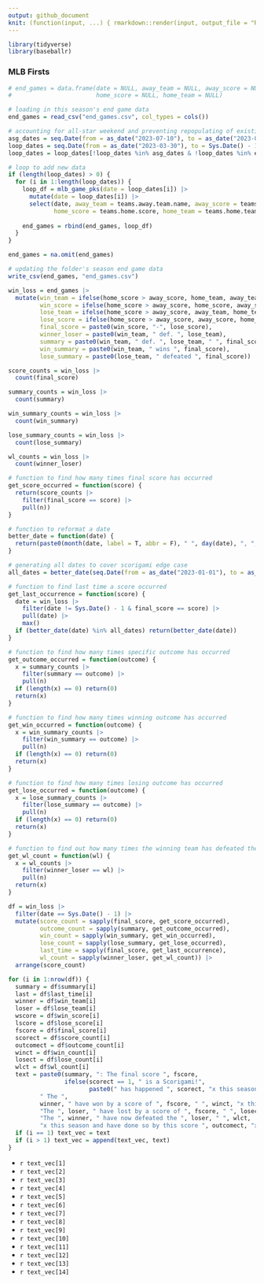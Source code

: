 ```yaml
---
output: github_document
knit: (function(input, ...) { rmarkdown::render(input, output_file = "README.md", envir = globalenv()) })
---
```


```r
library(tidyverse)
library(baseballr)
```

### MLB Firsts

```r
# end_games = data.frame(date = NULL, away_team = NULL, away_score = NULL,
#                        home_score = NULL, home_team = NULL)

# loading in this season's end game data
end_games = read_csv("end_games.csv", col_types = cols())

# accounting for all-star weekend and preventing repopulating of existing data
asg_dates = seq.Date(from = as_date("2023-07-10"), to = as_date("2023-07-13"), by = 1)
loop_dates = seq.Date(from = as_date("2023-03-30"), to = Sys.Date() - 1, by = 1)
loop_dates = loop_dates[!loop_dates %in% asg_dates & !loop_dates %in% end_games$date]

# loop to add new data
if (length(loop_dates) > 0) {
  for (i in 1:length(loop_dates)) {
    loop_df = mlb_game_pks(date = loop_dates[i]) |>
      mutate(date = loop_dates[i]) |>
      select(date, away_team = teams.away.team.name, away_score = teams.away.score,
             home_score = teams.home.score, home_team = teams.home.team.name)
    
    end_games = rbind(end_games, loop_df)
  }
}

end_games = na.omit(end_games)

# updating the folder's season end game data
write_csv(end_games, "end_games.csv")

win_loss = end_games |>
  mutate(win_team = ifelse(home_score > away_score, home_team, away_team),
         win_score = ifelse(home_score > away_score, home_score, away_score),
         lose_team = ifelse(home_score > away_score, away_team, home_team),
         lose_score = ifelse(home_score > away_score, away_score, home_score),
         final_score = paste0(win_score, "-", lose_score),
         winner_loser = paste0(win_team, " def. ", lose_team),
         summary = paste0(win_team, " def. ", lose_team, " ", final_score),
         win_summary = paste0(win_team, " wins ", final_score),
         lose_summary = paste0(lose_team, " defeated ", final_score))

score_counts = win_loss |>
  count(final_score)

summary_counts = win_loss |>
  count(summary)

win_summary_counts = win_loss |>
  count(win_summary)

lose_summary_counts = win_loss |>
  count(lose_summary)

wl_counts = win_loss |>
  count(winner_loser)

# function to find how many times final score has occurred
get_score_occurred = function(score) {
  return(score_counts |>
    filter(final_score == score) |>
    pull(n))
}

# function to reformat a date
better_date = function(date) {
  return(paste0(month(date, label = T, abbr = F), " ", day(date), ", ", year(date)))
}

# generating all dates to cover scorigami edge case
all_dates = better_date(seq.Date(from = as_date("2023-01-01"), to = as_date("2023-12-31"), by = 1))

# function to find last time a score occurred
get_last_occurrence = function(score) {
  date = win_loss |>
    filter(date != Sys.Date() - 1 & final_score == score) |>
    pull(date) |>
    max()
  if (better_date(date) %in% all_dates) return(better_date(date))
}

# function to find how many times specific outcome has occurred
get_outcome_occurred = function(outcome) {
  x = summary_counts |>
    filter(summary == outcome) |>
    pull(n)
  if (length(x) == 0) return(0)
  return(x)
}

# function to find how many times winning outcome has occurred
get_win_occurred = function(outcome) {
  x = win_summary_counts |>
    filter(win_summary == outcome) |>
    pull(n)
  if (length(x) == 0) return(0)
  return(x)
}

# function to find how many times losing outcome has occurred
get_lose_occurred = function(outcome) {
  x = lose_summary_counts |>
    filter(lose_summary == outcome) |>
    pull(n)
  if (length(x) == 0) return(0)
  return(x)
}

# function to find out how many times the winning team has defeated the losing team
get_wl_count = function(wl) {
  x = wl_counts |>
    filter(winner_loser == wl) |>
    pull(n)
  return(x)
}

df = win_loss |>
  filter(date == Sys.Date() - 1) |>
  mutate(score_count = sapply(final_score, get_score_occurred),
         outcome_count = sapply(summary, get_outcome_occurred),
         win_count = sapply(win_summary, get_win_occurred),
         lose_count = sapply(lose_summary, get_lose_occurred),
         last_time = sapply(final_score, get_last_occurrence),
         wl_count = sapply(winner_loser, get_wl_count)) |>
  arrange(score_count)

for (i in 1:nrow(df)) {
  summary = df$summary[i]
  last = df$last_time[i]
  winner = df$win_team[i]
  loser = df$lose_team[i]
  wscore = df$win_score[i]
  lscore = df$lose_score[i]
  fscore = df$final_score[i]
  scorect = df$score_count[i]
  outcomect = df$outcome_count[i]
  winct = df$win_count[i]
  losect = df$lose_count[i]
  wlct = df$wl_count[i]
  text = paste0(summary, ": The final score ", fscore,
                ifelse(scorect == 1, " is a Scorigami!",
                       paste0(" has happened ", scorect, "x this season, last occurring on ", last, ".")),
         " The ",
         winner, " have won by a score of ", fscore, " ", winct, "x this season. ",
         "The ", loser, " have lost by a score of ", fscore, " ", losect, "x this season. ",
         "The ", winner, " have now defeated the ", loser, " ", wlct,
         "x this season and have done so by this score ", outcomect, "x this season.")
  if (i == 1) text_vec = text
  if (i > 1) text_vec = append(text_vec, text)
}
```

- `r text_vec[1]`
- `r text_vec[2]`
- `r text_vec[3]`
- `r text_vec[4]`
- `r text_vec[5]`
- `r text_vec[6]`
- `r text_vec[7]`
- `r text_vec[8]`
- `r text_vec[9]`
- `r text_vec[10]`
- `r text_vec[11]`
- `r text_vec[12]`
- `r text_vec[13]`
- `r text_vec[14]`
<!-- - `r text_vec[15]` -->

























